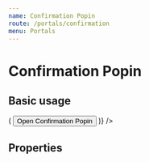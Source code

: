 ```yaml
---
name: Confirmation Popin
route: /portals/confirmation
menu: Portals
---
```



# Confirmation Popin

## Basic usage

<Playground>
  <ConfirmationPopin
    title="Confirmation title"
    content="Can you confirm by clicking on OK, else click Cancel ?"
    withOk
    withCancel
    className="default-theme"
    renderTrigger={({ show }) => (
      <button onClick={show} className="btn btn-primary">
        Open Confirmation Popin
      </button>
    )}
  />
</Playground>

## Properties

<PropsTable of={ConfirmationPopin} />
